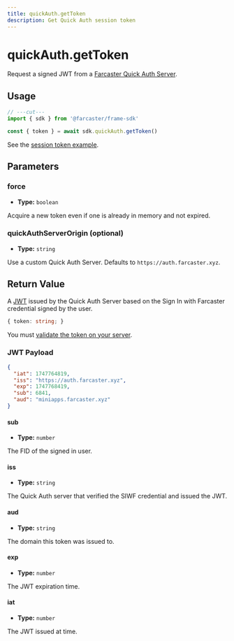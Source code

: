```yaml
---
title: quickAuth.getToken
description: Get Quick Auth session token
---
```



# quickAuth.getToken

Request a signed JWT from a [Farcaster Quick Auth
Server](https://github.com/farcasterxyz/protocol/discussions/231). 


## Usage

```ts twoslash
// ---cut---
import { sdk } from '@farcaster/frame-sdk'

const { token } = await sdk.quickAuth.getToken()
```

See the [session token example](/docs/sdk/quick-auth#use-a-session-token-directly).


## Parameters

### force

- **Type:** `boolean`

Acquire a new token even if one is already in memory and not expired.

### quickAuthServerOrigin (optional)

- **Type:** `string`

Use a custom Quick Auth Server. Defaults to `https://auth.farcaster.xyz`.


## Return Value

A [JWT](https://datatracker.ietf.org/doc/html/rfc7519) issued by the Quick Auth
Server based on the Sign In with Farcaster credential signed by the user.

```ts 
{ token: string; }
```

You must [validate the token on your server](/docs/sdk/quick-auth#validate-a-session-token).


### JWT Payload

```json
{
  "iat": 1747764819,
  "iss": "https://auth.farcaster.xyz",
  "exp": 1747768419,
  "sub": 6841,
  "aud": "miniapps.farcaster.xyz"
}
```

#### sub

- **Type:** `number`

The FID of the signed in user. 


#### iss

- **Type:** `string`

The Quick Auth server that verified the SIWF credential and issued the JWT.

#### aud

- **Type:** `string`

The domain this token was issued to.

#### exp

- **Type:** `number`

The JWT expiration time.

#### iat

- **Type:** `number`

The JWT issued at time.
